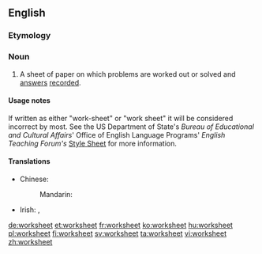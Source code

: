 ==English==

===Etymology===
{{compound|work|sheet}}

===Noun===
{{en-noun}}

# A sheet of paper on which problems are worked out or solved and [[answer]]s [[record]]ed.

====Usage notes====
If written as either "work-sheet" or "work sheet" it will be considered incorrect by most.  See the US Department of State's ''Bureau of Educational and Cultural Affairs''' Office of English Language Programs' ''English Teaching Forum's'' [http://exchanges.state.gov/forum/stylesheet.htm#SPELLING Style Sheet] for more information.

====Translations====
{{trans-top|a sheet of paper on which problems are worked out or solved and answers recorded}}
* Chinese:
*: Mandarin: {{t|cmn|工作表|tr=gōngzuòbiǎo|sc=Hans}}
{{trans-mid}}
* Irish: {{t-|ga|bileog oibre|f}}, {{t-|ga|bileog shaothair|f}}
{{trans-bottom}}

[[de:worksheet]]
[[et:worksheet]]
[[fr:worksheet]]
[[ko:worksheet]]
[[hu:worksheet]]
[[pl:worksheet]]
[[fi:worksheet]]
[[sv:worksheet]]
[[ta:worksheet]]
[[vi:worksheet]]
[[zh:worksheet]]